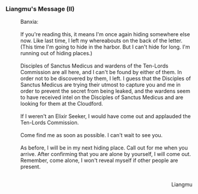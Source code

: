 ===Liangmu's Message (II)===
:Banxia:
:<br />If you're reading this, it means I'm once again hiding somewhere else now. Like last time, I left my whereabouts on the back of the letter. (This time I'm going to hide in the harbor. But I can't hide for long. I'm running out of hiding places.)
:<br />Disciples of Sanctus Medicus and wardens of the Ten-Lords Commission are all here, and I can't be found by either of them. In order not to be discovered by them, I left. I guess that the Disciples of Sanctus Medicus are trying their utmost to capture you and me in order to prevent the secret from being leaked, and the wardens seem to have received intel on the Disciples of Sanctus Medicus and are looking for them at the Cloudford.
:<br />If I weren't an Elixir Seeker, I would have come out and applauded the Ten-Lords Commission.
:<br />Come find me as soon as possible. I can't wait to see you.
:<br />As before, I will be in my next hiding place. Call out for me when you arrive. After confirming that you are alone by yourself, I will come out. Remember, come alone, I won't reveal myself if other people are present.
:<br /><div align="right">Liangmu</div>
